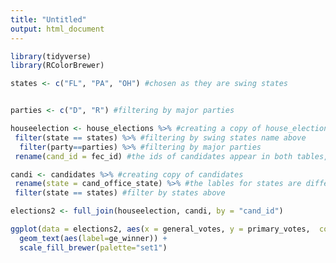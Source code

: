 ```yaml
---
title: "Untitled"
output: html_document
---
```

```r
library(tidyverse)
library(RColorBrewer)

```

```r

states <- c("FL", "PA", "OH") #chosen as they are swing states


parties <- c("D", "R") #filtering by major parties

houseelection <- house_elections %>% #creating a copy of house_elections
 filter(state == states) %>% #filtering by swing states name above
  filter(party==parties) %>% #filtering by major parties
 rename(cand_id = fec_id) #the ids of candidates appear in both tables, but under different names, so one is being renamed

candi <- candidates %>% #creating copy of candidates
 rename(state = cand_office_state) %>% #the lables for states are different for the two data sets, so they must be renamed so they can merge properly
 filter(state == states) #filter by states above

elections2 <- full_join(houseelection, candi, by = "cand_id")

ggplot(data = elections2, aes(x = general_votes, y = primary_votes,  colour = party)) +
  geom_text(aes(label=ge_winner)) +
  scale_fill_brewer(palette="set1")


```

